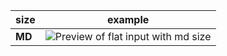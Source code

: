 | size   | example                                                                                  |
| ------ | ---------------------------------------------------------------------------------------- |
| **MD** | ![Preview of flat input with md size](design-images/input/input-sizes/input-size-md.png) |
